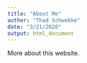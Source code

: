 ```yaml
---
title: "About Me"
author: "Thad Schwebke"
date: "3/21/2020"
output: html_document
---
```


More about this website.
